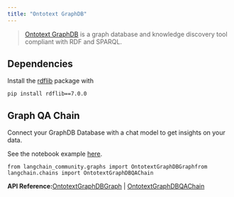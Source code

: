 ```yaml
---
title: "Ontotext GraphDB"
---
```


> [Ontotext GraphDB](https://graphdb.ontotext.com/) is a graph database and knowledge discovery tool compliant with RDF and SPARQL.

## Dependencies

Install the [rdflib](https://github.com/RDFLib/rdflib) package with

```
pip install rdflib==7.0.0
```

## Graph QA Chain

Connect your GraphDB Database with a chat model to get insights on your data.

See the notebook example [here](/src/oss/integrations/graphs/ontotext).

```
from langchain_community.graphs import OntotextGraphDBGraphfrom langchain.chains import OntotextGraphDBQAChain
```

**API Reference:**[OntotextGraphDBGraph](https://python.langchain.com/api_reference/community/graphs/langchain_community.graphs.ontotext_graphdb_graph.OntotextGraphDBGraph.html) | [OntotextGraphDBQAChain](https://python.langchain.com/api_reference/community/chains/langchain_community.chains.graph_qa.ontotext_graphdb.OntotextGraphDBQAChain.html)
